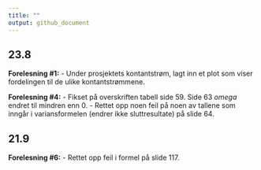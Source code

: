 ```yaml
---
title: ""
output: github_document
---
```


## 23.8 

**Forelesning #1:** 
- Under prosjektets kontantstrøm, lagt inn et plot som viser fordelingen til de ulike kontantstrømmene.

**Forelesning #4:** 
- Fikset på overskriften tabell side 59. Side 63 $omega$ endret til mindren enn 0.
- Rettet opp noen feil på noen av tallene som inngår i variansformelen (endrer ikke sluttresultate) på slide 64.

## 21.9
**Forelesning #6:** 
- Rettet opp feil i formel på slide 117.
